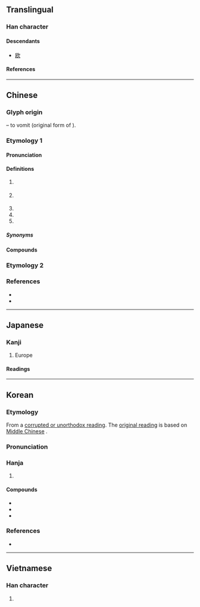 {{also|欧}}
{{character info}}
==Translingual==
{{ja-forms|[[欧]]|[[欧]]|歐}}

===Han character===
{{Han char|rn=76|rad=欠|as=11|sn=15|four=77782|canj=SRNO|ids=⿰區欠}}

====Descendants====
* [[欧]]

====References====
{{Han ref|kx=0571.270|dkj=16185|dj=0959.210|hdz=32149.120|uh=6B50}}

----

==Chinese==
{{zh-forms|s=欧}}
{{zh-wp|zh|yue}}

===Glyph origin===
{{Han etym}}
{{Han compound|區|欠|ls=psc|c1=p|c2=s|t2=to yawn; to exhale}} – to vomit (original form of {{zh-l|*嘔}}).

===Etymology 1===
{{rfe|zh}}

====Pronunciation====
{{zh-pron
|m=ōu
|m-s=ngou1
|c=au1
|c-t=eu1
|g=
|h=pfs=êu;gd=êu1
|j=
|mb=é
|md=ĕu
|mn=au/xm,zz:o͘/qz:o/tw:io
|mn_note=au - vernacular (incl. surname); o͘/o/io - literary
|mn-t=ao1
|w=1eu
|x=ngou1
|mc=1
|oc=1
|cat=n,pn
}}

====Definitions====
{{zh-hanzi}}

# {{zh-short|歐羅巴|[[Europe]]}}
#: {{zh-x|^歐洲|Europe}}
#: {{zh-x|^東--^歐|Eastern '''Europe'''}}
#: {{zh-x|歐化|to '''European'''ise}}
# {{zh-short|歐盟|[[European Union]]}}
#: {{zh-x|^英 ^歐 關係|UK-'''EU''' relationship}}
# {{zh-short|歐元|[[euro]]}}
# {{zh-short|歐姆|[[ohm]]}}
# {{surname|zh}}

=====Synonyms=====
{{zh-dial|歐元}}

====Compounds====
{{zh-der|僕歐|大小歐陽|北歐|南歐|歐冶子|歐洲議會|歐李|歐胡島|歐風美雨|東南歐|歐佩克|東歐集團|歐虞體|歐式|歐亞大陸|歐刀|歐洲|歐冶鑄劍|東歐|歐亞|歐克|歐文|歐羅巴州|歐美|歐陽|歐耳|歐巴桑|歐洲美元|歐化|歐吉桑|歐風|歐市|歐姆|歐體|歐氏管|歐戰|歐元|歐普藝術|歐母畫荻|歐姆定律|西歐聯盟|西歐集團|西歐|歐裔|歐廟|印歐|泛歐|歐遊}}

===Etymology 2===
{{zh-see|嘔|v}}

===References===
* {{R:twedu|A02062}}
* {{R:yue:Hanzi}}

----

==Japanese==
{{ja-kanji forms|欧|歐}}

===Kanji===
{{ja-kanji|grade=|rs=欠11|shin=欧}}

# Europe

====Readings====
{{ja-readings
|goon=う
|kanon=おう
|kun=うた-う<うた-ふ, は-く}}

----

==Korean==

===Etymology===
From a [[속음|corrupted or unorthodox reading]]. The [[본음|original reading]] is {{ko-l|우}} based on [[Middle Chinese]] {{ltc-l|歐|id=1}}.

{{collapse|
* {{hanja-dongguk|ᅙᅮᇢ|qwuw}}
|Historical readings
|bg=#FFFFFF}}

===Pronunciation===
{{ko-hanja-pron|구}}

===Hanja===
{{ko-hanja-search}}
{{ko-hanja|구라파|구}}

# {{hanja form of|구|[[Europe]]}}

====Compounds====
{{der-top3|Compounds}}
* {{ko-l|구미|歐美}}
* {{ko-l|서구|西歐}}
* {{ko-l|구라파|歐羅巴}}
{{der-bottom}}

===References===
* {{R:hanjadoc|5607}}

----

==Vietnamese==

===Han character===
{{vi-readings|reading=âu|rs=欠11}}

# {{rfdef|vi|sort=欠11}}